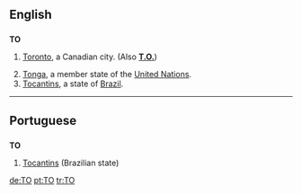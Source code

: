 {{see|Appendix:Variations of "to"}}

==English==

==={{abbreviation}}===
'''TO'''

# {{informal}} [[Toronto]], a Canadian city. (Also '''[[T.O.]]''')
#[[Tonga]], a member state of the [[United Nations]].
#[[Tocantins]], a state of [[Brazil]].
----

==Portuguese==

==={{abbreviation}}===
'''TO'''

# [[Tocantins]] (Brazilian state)

[[de:TO]]
[[pt:TO]]
[[tr:TO]]